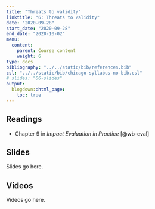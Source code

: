 ```yaml
---
title: "Threats to validity"
linktitle: "6: Threats to validity"
date: "2020-09-28"
start_date: "2020-09-28"
end_date: "2020-10-02"
menu:
  content:
    parent: Course content
    weight: 6
type: docs
bibliography: "../../static/bib/references.bib"
csl: "../../static/bib/chicago-syllabus-no-bib.csl"
# slides: "06-slides"
output:
  blogdown::html_page:
    toc: true
---
```


## Readings

- <i class="fas fa-book"></i> Chapter 9 in *Impact Evaluation in Practice* [@wb-eval]


## Slides

Slides go here.


## Videos

Videos go here.
